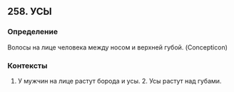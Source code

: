 ## 258. УСЫ
### Определение
Волосы на лице человека между носом и верхней губой. (Concepticon)

### Контексты
1. У мужчин на лице растут борода и усы. 2. Усы растут над губами.

